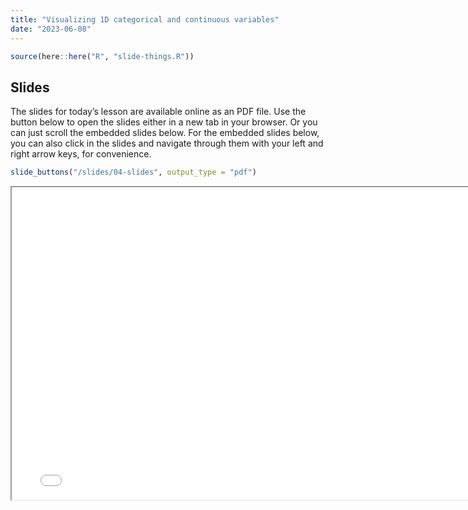 ```yaml
---
title: "Visualizing 1D categorical and continuous variables"
date: "2023-06-08"
---
```


```r
source(here::here("R", "slide-things.R"))
```

## Slides

The slides for today's lesson are available online as an PDF file. Use the 
button below to open the slides either in a new tab in your browser. Or you can
just scroll the embedded slides below. For the embedded slides below, you can 
also click in the slides and navigate through them with your left and right 
arrow keys, for convenience.

```r
slide_buttons("/slides/04-slides", output_type = "pdf")
```

```{=html}
<iframe width="780" height="500" src="/slides/04-slides.pdf" title="Lecture 1"></iframe>
```
